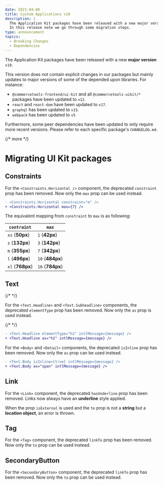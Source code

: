 ```yaml
---
date: 2021-04-08
title: Custom Applications v19
description: |
  The Application Kit packages have been released with a new major version v19.\
  In this release note we go through some migration steps.
type: announcement
topics:
  - Breaking Changes
  - Dependencies
---
```


The Application Kit packages have been released with a new **major version** `v19`.

This version does not contain explicit changes in our packages but mainly updates to major versions of some of the depended upon libraries. For instance:

- `@commercetools-frontend/ui-kit` and all `@commercetools-uikit/*` packages have been updated to `v12`.
- `react` and `react-dom` have been updated to `v17`.
- `graphql` has been updated to `v15`.
- `webpack` has been updated to `v5`

Furthermore, some peer dependencies have been updated to only require more recent versions. Please refer to each specific package's `CHANGELOG.md`.

{/* more */}

# Migrating UI Kit packages

## Constraints

For the `<Constraints.Horizontal />` component, the deprecated `constraint` prop has been removed. Now only the `max` prop can be used instead.

```diff
- <Constraints.Horizontal constraint="m" />
+ <Constraints.Horizontal max={7} />
```

The equivalent mapping from `constraint` to `max` is as following:

| `contraint` | `max` |
| --- | --- |
| `xs` (**50px**) | `1` (**42px**)  |
| `s` (**132px**) | `3` (**142px**)  |
| `m` (**355px**) | `7` (**342px**)  |
| `l` (**496px**) | `10` (**484px**)  |
| `xl` (**768px**) | `16` (**784px**)  |

## Text

{/* <!-- vale off --> */}

For the `<Text.Headline>` and `<Text.Subheadline>` components, the deprecated `elementType` prop has been removed. Now only the `as` prop is used instead.

{/* <!-- vale on --> */}

```diff
- <Text.Headline elementType="h2" intlMessage={message} />
+ <Text.Headline as="h2" intlMessage={message} />
```

For the `<Body>` and `<Detail>` components, the deprecated `isInline` prop has been removed. Now only the `as` prop can be used instead.

```diff
- <Text.Body isInline={true} intlMessage={message} />
+ <Text.Body as="span" intlMessage={message} />
```

## Link

For the `<Link>` component, the deprecated `hasUnderline` prop has been removed. Links now always have an **underline** style applied.

When the prop `isExternal` is used and the `to` prop is not a **string** but a **location object**, an error is thrown.

## Tag

For the `<Tag>` component, the deprecated `linkTo` prop has been removed. Now only the `to` prop can be used instead.

## SecondaryButton

For the `<SecondaryButton>` component, the deprecated `linkTo` prop has been removed. Now only the `to` prop can be used instead.
